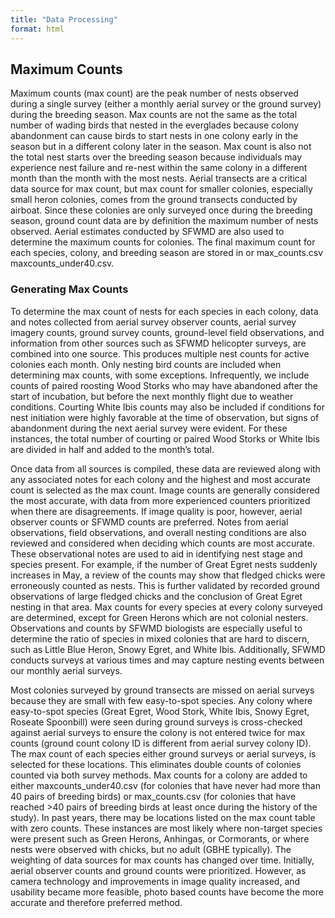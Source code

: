```yaml
---
title: "Data Processing"
format: html
---
```

## Maximum Counts

Maximum counts (max count) are the peak number of nests observed during a single survey (either a monthly aerial survey or the ground survey) during the breeding season. Max counts are not the same as the total number of wading birds that nested in the everglades because colony abandonment can cause birds to start nests in one colony early in the season but in a different colony later in the season. Max count is also not the total nest starts over the breeding season because individuals may experience nest failure and re-nest within the same colony in a different month than the month with the most nests. Aerial transects are a critical data source for max count, but max count for smaller colonies, especially small heron colonies, comes from the ground transects conducted by airboat. Since these colonies are only surveyed once during the breeding season, ground count data are by definition the maximum number of nests observed. Aerial estimates conducted by SFWMD are also used to determine the maximum counts for colonies. The final maximum count for each species, colony, and breeding season are stored in or max_counts.csv maxcounts_under40.csv. 

### Generating Max Counts
To determine the max count of nests for each species in each colony, data and notes collected from aerial survey observer counts, aerial survey imagery counts, ground survey counts, ground-level field observations, and information from other sources such as SFWMD helicopter surveys, are combined into one source. This produces multiple nest counts for active colonies each month.  Only nesting bird counts are included when determining max counts, with some exceptions. Infrequently, we include counts of paired roosting Wood Storks who may have abandoned after the start of incubation, but before the next monthly flight due to weather conditions. Courting White Ibis counts may also be included if conditions for nest initiation were highly favorable at the time of observation, but signs of abandonment during the next aerial survey were evident. For these instances, the total number of courting or paired Wood Storks or White Ibis are divided in half and added to the month’s total. 

Once data from all sources is compiled, these data are reviewed along with any associated notes for each colony and the highest and most accurate count is selected as the max count. Image counts are generally considered the most accurate, with data from more experienced counters prioritized when there are disagreements. If image quality is poor, however, aerial observer counts or SFWMD counts are preferred. Notes from aerial observations, field observations, and overall nesting conditions are also reviewed and considered when deciding which counts are most accurate. These observational notes are used to aid in identifying nest stage and species present. For example, if the number of Great Egret nests suddenly increases in May, a review of the counts may show that fledged chicks were erroneously counted as nests. This is further validated by recorded ground observations of large fledged chicks and the conclusion of Great Egret nesting in that area. Max counts for every species at every colony surveyed are determined, except for Green Herons which are not colonial nesters. Observations and counts by SFWMD biologists are especially useful to determine the ratio of species in mixed colonies that are hard to discern, such as Little Blue Heron, Snowy Egret, and White Ibis. Additionally, SFWMD conducts surveys at various times and may capture nesting events between our monthly aerial surveys.  

Most colonies surveyed by ground transects are missed on aerial surveys because they are small with few easy-to-spot species. Any colony where easy-to-spot species (Great Egret, Wood Stork, White Ibis, Snowy Egret, Roseate Spoonbill) were seen during ground surveys is cross-checked against aerial surveys to ensure the colony is not entered twice for max counts (ground count colony ID is different from aerial survey colony ID). The max count of each species either ground surveys or aerial surveys, is selected for these locations. This eliminates double counts of colonies counted via both survey methods. 
Max counts for a colony are added to either maxcounts_under40.csv (for colonies that have never had more than 40 pairs of breeding birds) or max_counts.csv (for colonies that have reached >40 pairs of breeding birds at least once during the history of the study). In past years, there may be locations listed on the max count table with zero counts. These instances are most likely where non-target species were present such as Green Herons, Anhingas, or Cormorants, or where nests were observed with chicks, but no adult (GBHE typically).
The weighting of data sources for max counts has changed over time. Initially, aerial observer counts and ground counts were prioritized. However, as camera technology and improvements in image quality increased, and usability became more feasible, photo based counts have become the more accurate and therefore preferred method. 

